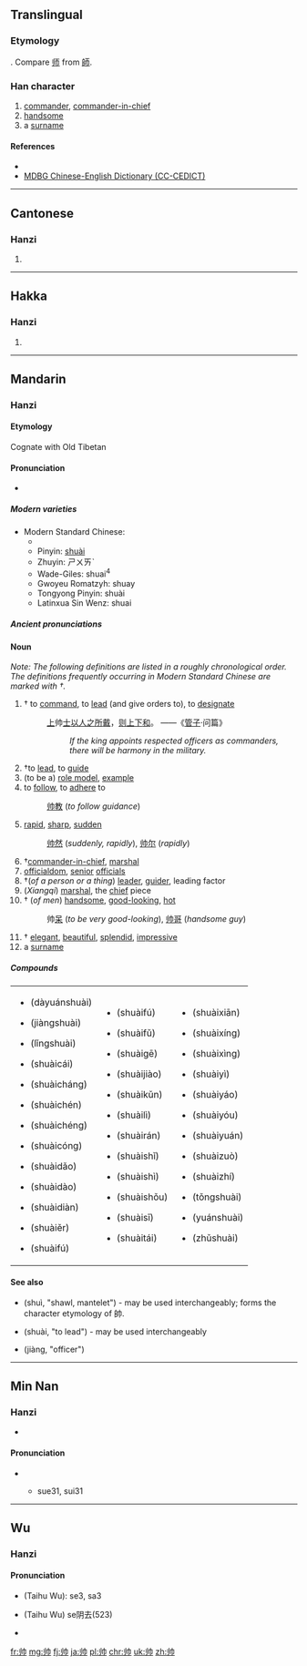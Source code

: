 {{also|帥|师}}
==Translingual==

===Etymology===
{{Han simp|帥|f=𠂤|t=丨丿}}. Compare [[师]] from [[師]].

===Han character===
{{Han char|rn=50|rad=巾|as=02|sn=5|four=|canj=中中中月 (LLLB)}}

# [[commander]], [[commander-in-chief]]
# [[handsome]]
# a [[surname]]

====References====
* {{Han ref|kx=0328.081|hdz=10729.020|uh=5E05|ud=24069}}
*[http://www.mdbg.net/chindict/chindict.php?page=worddict&wdrst=0&wdqb=%E5%B8%85 MDBG Chinese-English Dictionary (CC-CEDICT)]

----

==Cantonese==

===Hanzi===
{{yue-hanzi|jyut=[[seoi3]]|y=seui3|tra=帥}}

# {{defn|lang=yue|sort=巾02}}

----

==Hakka==

===Hanzi===
{{hak-hanzi|pfs=|gd=sai<sup>3</sup> [Meixian]|hpy=}}

# {{defn|lang=hak|sort=巾02}}

----

==Mandarin==
{{zh-hanzi-box|[[帅]]|[[帥]]}}

===Hanzi===
====Etymology====
Cognate with Old Tibetan {{term|lang=otb|སྲིད|tr=srid||commander, leader|sc=Tibt}}

====Pronunciation====
* {{audio|Zh-shuài.ogg|Audio|lang=cmn}}

=====Modern varieties=====
{{rfc-header|Modern varieties|lang=cmn}}
* Modern Standard Chinese:
** {{IPA|/{{User:Wjcd/py-ipa|s|h|u|a|i|4}}/|lang=cmn}}
** Pinyin: [[shuài]]
** Zhuyin: ㄕㄨㄞˋ
** Wade-Giles: shuai<sup>4</sup>
** Gwoyeu Romatzyh: shuay
** Tongyong Pinyin: shuài
** Latinxua Sin Wenz: shuai
{{hide box|Dialectal pronunciations|align=left|
''Note: The numbers listed below, unless belonging to romanisations, indicate tone numbers from Middle Chinese, not actual tonal values or modern dialectal tonal category.''
* Mandarin dialects:
** Beijing (Beijing Mandarin): {{IPA|/{{User:Wjcd/py-ipa|s|h|u|a|i|4}}/|lang=cmn}}
** Jinan (Ji Lu Mandarin): ṣuɛ 3
** Tianjin (Ji Lu Mandarin): suai 3
** Xi'an (Zhongyuan Mandarin): fe 3
** Hankou (Southwestern Mandarin): suai 3
** Chengdu (Southwestern Mandarin): suai 3
** Yangzhou (Jianghuai Mandarin): sue 3
** Taiyuan (Jin (Mandarin)): suai 3
* Wu dialects:
** Shanghai (Taihu Wu): se 3, sa 3
*** Jiading: se 3, sa 3, soe 3
** Suzhou (Taihu Wu): se阴去(523)
** Wuxi (Taihu Wu): sa阴去
** Changzhou (Taihu Wu) (''literary''): sa
** Hangzhou (Taihu Wu): sue
** Ningbo (Taihu Wu): se 3
** Shaoxing (Taihu Wu): sa 3
** Quzhou (Chuqu Wu): se 3
** Wenzhou (Oujiang Wu): sa 31
** Wenling (Taizhou Wu): se 3
* Cantonese dialects:
** Standard Cantonese (Guangzhou): {{IPA|/sœy˧˧/|lang=cmn}}
** Yale romanisation: seui3
** Hong Kong Government romanisation: seoi3
** Guangdong romanisation: sêu3
** Liu Xixiang romanisation: sui3
* Min dialects:
** Fuzhou (Min Dong): soy 31
** Teochow (Min Nan): sue 31
** Amoy (Min Nan): sue 31, sui 31
** Pe̍h-oē-jī (Min Nan): sòe
* Xiang dialects:
** Changsha (Chang Yi Xiang): ɕyai 31
** Shuangfeng (Lou Shao Xiang): sue 31
* Gan dialects:
** Nanchang: sai 31
* Hakka dialects:
** Meixian: sai 3
}}

=====Ancient pronunciations=====
{{hide box|Pronunciation 1|align=left|
* Middle Chinese:
** Initial: 生
** Final: 脂
** Tone: 去
** She: 止
** Openness: 合
** Deng: 三等
** Fanqie: 所類
* Old Chinese (Reconstructions):
** Bernhard Karlgren:  /ʂi̯wəd/  Ⅹ/6部
** Wang Li: /ʃiuət/ 物
** Zhengzhang Shangfeng: /sruds/ 隊2部
** Li Fanggui: /srjədh/ 微
** Bai Yiping: /srjuts/  物部
** Pan Wuyun: /sruds/  物2部}}
{{hide box|Pronunciation 2|align=left|
* Middle Chinese:
** Initial: 生
** Final: 術
** Tone: 入
** She: 臻
** Openness: 合
** Deng: 三等
** Fanqie: 所律
* Old Chinese (Reconstructions):
** Bernhard Karlgren:  /ʂi̯wət/  Ⅹ/5部
** Wang Li: /ʃiuət/ 物
** Zhengzhang Shangfeng: /srud/ 物2部
** Li Fanggui: /srjət/ 微
** Bai Yiping: /srjut/  物部
** Pan Wuyun: /srud/  物2部
}}

====Noun====
{{cmn-noun|s|pin=[[shuài]] ([[shuai4]])|pint=shuai4|tra=帥|sim=帅}}

''Note: The following definitions are listed in a roughly chronological order. The definitions frequently occurring in Modern Standard Chinese are marked with †.''

# †{{context|military|lang=cmn|sort=shuai4}} to [[command]], to [[lead]] (and give orders to), to [[designate]]
#: [[上]]帅[[士]][[以]][[人]][[之]][[所]][[戴]]，[[则]][[上下]][[和]]。 ——《[[w:Guanzi (text)|管子]]·问篇》
#:: ''If the king appoints respected officers as commanders, there will be harmony in the military.''
# †to [[lead]], to [[guide]]
# (to be a) [[role model]], [[example]]
# to [[follow]], to [[adhere]] to
#: [[帅教]] (''to follow guidance'')
# [[rapid]], [[sharp]], [[sudden]]
#: [[帅然]] (''suddenly, rapidly''), [[帅尔]] (''rapidly'')
# †[[commander-in-chief]], [[marshal]]
# [[officialdom]], [[senior]] [[official]]s
# †(''of a person or a thing'') [[leader]], [[guider]], leading factor
# (''Xiangqi'') [[marshal]], the [[chief]] piece
# †{{context|colloquial|lang=cmn|sort=shuai4}} (''of men'') [[handsome]], [[good-looking]], [[hot]]
#: 帅[[呆]] (''to be very good-looking''), [[帅哥]] (''handsome guy'')
# †{{context|colloquial|lang=cmn|sort=shuai4}} [[elegant]], [[beautiful]], [[splendid]], [[impressive]]
# a [[surname]]

=====Compounds=====
{|style="width:100%"
|
* {{lang|und|sc=Hans|[[大元帅]]}} (dàyuánshuài)
* {{lang|und|sc=Hans|[[将帅]]}} (jiàngshuài)
* {{lang|und|sc=Hans|[[领帅]]}} (lǐngshuài)
* {{lang|und|sc=Hans|[[帅才]]}} (shuàicái)
* {{lang|und|sc=Hans|[[帅长]]}} (shuàicháng)
* {{lang|und|sc=Hans|[[帅臣]]}} (shuàichén)
* {{lang|und|sc=Hans|[[帅乘]]}} (shuàichéng)
* {{lang|und|sc=Hans|[[帅从]]}} (shuàicóng)
* {{lang|und|sc=Hans|[[帅导]]}} (shuàidǎo)
* {{lang|und|sc=Hans|[[帅道]]}} (shuàidào)
* {{lang|und|sc=Hans|[[帅甸]]}} (shuàidiàn)
* {{lang|und|sc=Hans|[[帅尔]]}} (shuàiěr)
* {{lang|und|sc=Hans|[[帅伏]]}} (shuàifú)
|
* {{lang|und|sc=Hans|[[帅服]]}} (shuàifú)
* {{lang|und|sc=Hans|[[帅府]]}} (shuàifǔ)
* {{lang|und|sc=Hans|[[帅哥]]}} (shuàigē)
* {{lang|und|sc=Hans|[[帅教]]}} (shuàijiào)
* {{lang|und|sc=Hans|[[帅阃]]}} (shuàikǔn)
* {{lang|und|sc=Hans|[[帅厉]]}} (shuàilì)
* {{lang|und|sc=Hans|[[帅然]]}} (shuàirán)
* {{lang|und|sc=Hans|[[帅使]]}} (shuàishǐ)
* {{lang|und|sc=Hans|[[帅示]]}} (shuàishì)
* {{lang|und|sc=Hans|[[帅首]]}} (shuàishǒu)
* {{lang|und|sc=Hans|[[帅司]]}} (shuàisī)
* {{lang|und|sc=Hans|[[帅台]]}} (shuàitái)
|
* {{lang|und|sc=Hans|[[帅先]]}} (shuàixiān)
* {{lang|und|sc=Hans|[[帅行]]}} (shuàixíng)
* {{lang|und|sc=Hans|[[帅性]]}} (shuàixìng)
* {{lang|und|sc=Hans|[[帅意]]}} (shuàiyì)
* {{lang|und|sc=Hans|[[帅繇]]}} (shuàiyáo)
* {{lang|und|sc=Hans|[[帅由]]}} (shuàiyóu)
* {{lang|und|sc=Hans|[[帅垣]]}} (shuàiyuán)
* {{lang|und|sc=Hans|[[帅座]]}} (shuàizuò)
* {{lang|und|sc=Hans|[[帅职]]}} (shuàizhí)
* {{lang|und|sc=Hans|[[统帅]]}} (tǒngshuài)
* {{lang|und|sc=Hans|[[元帅]]}} (yuánshuài)
* {{lang|und|sc=Hans|[[主帅]]}} (zhǔshuài)
|}

====See also====
* {{lang|und|sc=Hans|[[帨]]}} (shuì, "shawl, mantelet") - may be used interchangeably; forms the character etymology of 帥.
* {{lang|und|sc=Hans|[[率]]}} (shuài, "to lead") - may be used interchangeably
* {{lang|und|sc=Hans|[[将]]}} (jiàng, "officer")

----

==Min Nan==

===Hanzi===
{{nan-hanzi|poj=[[sòe]] (soe<sup>3</sup>)}}

* {{defn|lang=nan|sort=巾02}}

====Pronunciation====
* {{IPA|[tsan˥˧]|lang=nan}}
** {{a|Amoy}} sue31, sui31

----

==Wu==

===Hanzi===
{{head|wuu}}

====Pronunciation====
* {{a|Shanghai}} (Taihu Wu): se3, sa3
* {{a|Suzhou}} (Taihu Wu) se阴去(523)

* {{defn|lang=wuu|sort=巾02}}

[[fr:帅]]
[[mg:帅]]
[[fj:帅]]
[[ja:帅]]
[[pl:帅]]
[[chr:帅]]
[[uk:帅]]
[[zh:帅]]